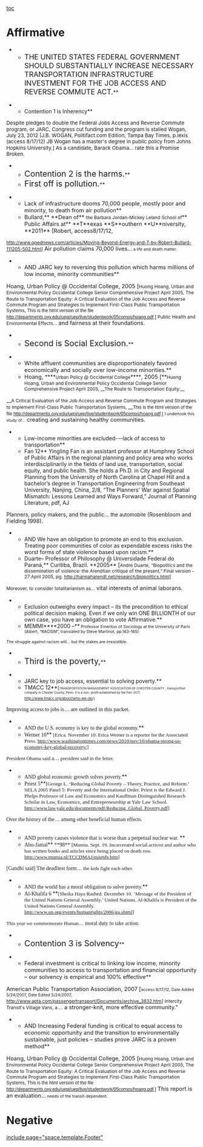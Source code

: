 [[toc]]
=Affirmative= 
**<span style="font-size: 18.6667px;">THE UNITED STATES FEDERAL GOVERNMENT SHOULD SUBSTANTIALLY INCREASE NECESSARY TRANSPORTATION INFRASTRUCTURE INVESTMENT FOR THE JOB ACCESS AND REVERSE COMMUTE ACT.</span>**

**Contention 1 is Inherency**

<span style="font-size: 13.3333px;">Despite pledges to double the Federal Jobs Access and Reverse Commute program, or JARC, Congress cut funding and the program is stalled</span>
<span style="font-size: 13.3333px;">Wogan, July 23, 2012 [J.B. WOGAN, Politifact.com Edition, Tampa Bay Times, p.lexis (access 8/17/12) JB Wogan has a master's degree in public policy from Johns Hopkins University.]</span>
<span style="font-size: 13.3333px;">As a candidate, Barack Obama… rate this a Promise Broken.</span>

**<span style="font-size: 21.3333px;">Contention 2 is the harms.</span>**
**<span style="font-size: 21.3333px;">First off is pollution.</span>**

**<span style="font-size: 14.6667px;">Lack of infrastructure dooms 70,000 people, mostly poor and minority, to death from air pollution</span>**
**<span style="font-size: 14.6667px;">Bullard,</span>**<span style="font-size: 14.6667px;"> **Dean of** </span><span style="font-size: 12px;">the Barbara Jordan-Mickey Leland School of</span>**<span style="font-size: 14.6667px;"> Public Affairs at</span>**<span style="font-size: 14.6667px;"> **T**exas **S**outhern **U**niversity, **2011** [Robert, access8/17/12, </span>
<span style="font-size: 12px;">[[http://www.opednews.com/articles/Moving-Beyond-Energy-and-T-by-Robert-Bullard-111205-502.html]]</span><span style="font-size: 12px;">]</span>
<span style="font-size: 14.6667px;">Air pollution claims 70,000 lives…</span><span style="font-size: 10.6667px;"> a life and death matter. </span>

**<span style="font-size: 14.6667px;">AND JARC key to reversing this pollution which harms millions of low income, minority communities</span>**
<span style="font-size: 14.6667px;">Hoang, Urban Policy @ Occidental College, 2005 [</span><span style="font-size: 12px;">Huong Hoang, Urban and Environmental Policy Occidental College Senior Comprehensive Project April 2005, The Route to Transportation Equity:</span>
<span style="font-size: 12px;">A Critical Evaluation of the Job Access and Reverse Commute Program and Strategies to Implement First-Class Public Transportation Systems, </span><span style="font-family: Arial; font-size: 12px;">This is the html version of the file </span><span style="font-family: Arial; font-size: 12px; text-decoration: none;">[[http://departments.oxy.edu/uepi/uep/live/studentwork/05comps/hoang.pdf]]</span><span style="font-family: Arial; font-size: 12px;">.]</span>
<span style="font-size: 12px;">Public Health and Environmental Effects…</span><span style="font-size: 14.6667px;"> and fairness at their foundations.</span>

**<span style="font-size: 21.3333px;">Second is Social Exclusion.</span>**

**<span style="font-size: 14.6667px;">White affluent communities are disproportionately favored economically and socially over low-income minorities.</span>**
**<span style="font-size: 14.6667px;">Hoang, </span>****<span style="font-size: 12px;">Urban Policy @ Occidental College</span>****<span style="font-size: 14.6667px;">, 2005 [</span>**<span style="font-size: 12px;">Huong Hoang, Urban and Environmental Policy Occidental College Senior Comprehensive Project April 2005, __The Route to Transportation Equity:__</span>
__<span style="font-size: 12px;">A Critical Evaluation of the Job Access and Reverse Commute Program and Strategies to Implement First-Class Public Transportation Systems, </span>__<span style="font-family: Arial; font-size: 12px;">This is the html version of the file </span><span style="font-family: Arial; font-size: 12px; text-decoration: none;">[[http://departments.oxy.edu/uepi/uep/live/studentwork/05comps/hoang.pdf]]</span><span style="font-family: Arial; font-size: 12px;">.]</span>
<span style="font-size: 10.6667px;">I undertook this study of…</span><span style="font-size: 14.6667px;"> creating and sustaining healthy communities.</span>

**Low-income minorities are excluded---lack of access to transportation**
**Fan 12** Yingling Fan is an assistant professor at Humphrey School of Public Affairs in the regional planning and policy area who works interdisciplinarily in the fields of land use, transportation, social equity, and public health. She holds a Ph.D. in City and Regional Planning from the University of North Carolina at Chapel Hill and a bachelor’s degree in Transportation Engineering from Southeast University, Nanjing, China, 2/8, “The Planners' War against Spatial Mismatch: Lessons Learned and Ways Forward,” Journal of Planning Literature, pdf, AJ
Planners, policy makers, and the public…<span style="font-size: 13.3333px;"> the automobile</span> (Rosenbloom and Fielding 1998).

**AND We have an obligation to promote an end to this exclusion. Treating poor communities of color as expendable excess risks the worst forms of state violence based upon racism.**
**Duarte– Professor of Philosophy @ Universidade Federal do Paraná,** Curitiba, Brazil. **2005** [<span style="font-size: 12px;">André Duarte, “Biopolitics and the dissemination of violence: the Arendtian critique of the present,” Final version - 27 April 2005, pg. </span><span style="font-size: 12px;">[[http://hannaharendt.net/research/biopolitics.html]]</span><span style="font-size: 12px;">] </span>
<span style="font-size: 12px;">Moreover, to consider totalitarianism as…</span><span style="font-size: 14.6667px;"> vital interests of animal laborans.</span>

**Exclusion outweighs every impact – its the precondition to ethical political decision making. Even if we only win ONE BILLIONTH of our own case, you have an obligation to vote Affirmative.**
**MEMMI****2000 –**<span style="font-size: 10.6667px;"> Professor Emeritus of Sociology at the University of Paris (Albert, “RACISM”, translated by Steve Martinot, pp.163-165)</span>
<span style="font-size: 10.6667px;">The struggle against racism will… but the stakes are irresistible.</span>

**<span style="font-size: 21.3333px;">Third is the poverty,</span>**

**JARC key to job access, essential to solving poverty.**
**TMACC 12**<span style="font-size: 12px;">[</span><span style="font-size: 8px;">TRANSPORTATION MANAGEMENT ASSOCIATION OF CHESTER COUNTY ; transporttion company in Chester County, Penn. It is a non- profit established by the Pen. DOT. </span><span style="font-size: 9.33333px;">[[http://www.tmacc.org/about/who-we-do/|http://www.tmacc.org/about/who-we-do]]</span><span style="font-size: 9.33333px;">/</span><span style="font-size: 8px;">]</span>
<span style="color: #14120c; font-family: Times;">Improving access to jobs is…</span><span style="color: #14120c; font-family: Times; font-size: 14.6667px;"> are outlined in this packet.</span>

**<span style="font-family: 'Times New Roman';">AND the U.S. economy is key to the global economy.</span>**
**<span style="font-family: 'Times New Roman';">Werner 10</span>**<span style="font-family: 'Times New Roman'; font-size: 13.3333px;"> [Erica. November 10. Erica Werner is a reporter for the Associated Press. http://www.washingtontimes.com/news/2010/nov/10/obama-strong-us-economy-key-global-recovery/]</span>
<span style="font-family: 'Times New Roman'; font-size: 13.3333px;">President Obama said </span><span style="font-family: 'Times New Roman';">a…</span><span style="font-family: 'Times New Roman'; font-size: 13.3333px;"> president said in the letter.</span>

**<span style="font-family: 'Times New Roman';">AND global economic growth solves poverty.</span>**
**<span style="font-family: 'Times New Roman';">Priest 5</span>**<span style="font-family: 'Times New Roman'; font-size: 13.3333px;">[George L. ‘Reducing Global Poverty – Theory, Practice, and Reform.’ SELA 2005 Panel 5: Poverty and the International Order. Priest is the Edward J. Phelps Professor of Law and Economics and Kauffman Distinguished Research Scholar in Law, Economics, and Entrepreneurship at Yale Law School. http://www.law.yale.edu/documents/pdf/Reducing_Global_Poverty.pdf]</span>
<span style="font-family: 'Times New Roman';">Over the history of the… among other beneficial human effects. </span>

**<span style="font-family: 'Times New Roman';">AND poverty causes violence that is worse than a perpetual nuclear war. </span>**
**<span style="font-family: 'Times New Roman';">Abu-Jamal</span>**<span style="font-family: 'Times New Roman';"> **98** </span><span style="font-family: 'Times New Roman'; font-size: 13.3333px;">[Mumia. Sept. 19. Incarcerated social activist and author who has written books and articles since being placed on death row. http://www.mumia.nl/TCCDMAJ/quietdv.htm] </span>
<span style="font-family: 'Times New Roman';">[Gandhi said] The deadliest form…</span><span style="font-family: 'Times New Roman'; font-size: 13.3333px;"> the kids fight each other. </span>

**<span style="font-family: 'Times New Roman';">AND the world has a moral obligation to solve poverty.</span>**
**<span style="font-family: 'Times New Roman';">Al-Khalifa 6 </span>**<span style="font-family: 'Times New Roman'; font-size: 13.3333px;">[Sheika Haya Rashed. December 10. ‘Message of the President of the United Nations General Assembly.’ United Nations. Al-Khalifa is President of the United Nations General Assembly. http://www.un.org/events/humanrights/2006/ga.shtml]</span>
<span style="font-family: 'Times New Roman'; font-size: 13.3333px;">This year we commemorate Human…</span><span style="font-family: 'Times New Roman';"> moral duty to take action.</span>

**<span style="font-size: 21.3333px;">Contention 3 is Solvency</span>**

**<span style="font-size: 14.6667px;">Federal investment is critical to linking low income, minority communities to access to transportation and financial opportunity – our solvency is empirical and 100% effective</span>**
<span style="font-size: 14.6667px;">American Public Transportation Association, 2007 [</span><span style="font-size: 10.6667px;">access 8/17/12, Date Added 5/24/2007, Date Edited 5/24/2007, </span><span style="font-size: 12px;">[[http://www.apta.com/passengertransport/Documents/archive_3832.htm]]</span><span style="font-size: 12px;">]</span>
<span style="font-size: 12px;">Intercity Transit's Village Vans, a</span><span style="font-family: 'Times New Roman';">…</span><span style="font-size: 14.6667px;"> a stronger-knit, more effective community."</span>

**<span style="font-size: 14.6667px;">AND Increasing Federal funding is critical to equal access to economic opportunity and the transition to environmentally sustainable, just policies – studies prove JARC is a proven method</span>**
<span style="font-size: 14.6667px;">Hoang, Urban Policy @ Occidental College, 2005 [</span><span style="font-size: 12px;">Huong Hoang, Urban and Environmental Policy Occidental College Senior Comprehensive Project April 2005, The Route to Transportation Equity:</span>
<span style="font-size: 12px;">A Critical Evaluation of the Job Access and Reverse Commute Program and Strategies to Implement First-Class Public Transportation Systems, </span><span style="font-family: Arial; font-size: 12px;">This is the html version of the file </span><span style="font-family: Arial; font-size: 12px; text-decoration: none;">[[http://departments.oxy.edu/uepi/uep/live/studentwork/05comps/hoang.pdf]]</span><span style="font-family: Arial; font-size: 12px;">.]</span>
<span style="font-size: 14.6667px;">This report is an evaluation…</span><span style="font-size: 10.6667px;"> needs of the transit-dependent.</span>
=Negative= 

[[include page="space.template.Footer"]]